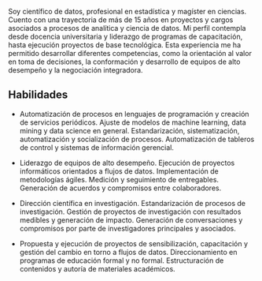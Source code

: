 Soy científico de datos, profesional en estadística y magíster en ciencias. Cuento con una trayectoria de más de 15 años en proyectos y cargos asociados a procesos de analítica y ciencia de datos. Mi perfil contempla desde docencia universitaria y liderazgo de programas de capacitación, hasta ejecución proyectos de base tecnológica. Esta experiencia me ha permitido desarrollar diferentes competencias, como la orientación al valor en toma de decisiones, la conformación y desarrollo de equipos de alto desempeño y la negociación integradora.

## Habilidades

 - Automatización de procesos en lenguajes de programación y creación de servicios periódicos. Ajuste de modelos de machine learning, data mining y data science en general. Estandarización, sistematización, automatización y socialización de procesos. Automatización de tableros de control y sistemas de información gerencial.
 
 - Liderazgo de equipos de alto desempeño. Ejecución de proyectos informáticos orientados a flujos de datos. Implementación de metodologías ágiles. Medición y seguimiento de entregables. Generación de acuerdos y compromisos entre colaboradores.
 
 - Dirección científica en investigación. Estandarización de procesos de investigación. Gestión de proyectos de investigación con resultados medibles y generación de impacto. Generación de conversaciones y compromisos por parte de investigadores principales y asociados.
 
 - Propuesta y ejecución de proyectos de sensibilización, capacitación y gestión del cambio en torno a flujos de datos. Direccionamiento en programas de educación formal y no formal. Estructuración de contenidos y autoría de materiales académicos.
